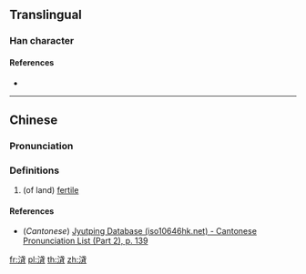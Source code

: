 {{character info/new}}
==Translingual==

===Han character===
{{Han char|rn=85|rad=水|as=07|sn=10|four=|canj=EIPB|ids=⿰氵𢎀}}

====References====
* {{Han ref|kx=0625.060|dkj=17493|hdz=31620.130|uh=6D73|ud=28019}}

----

==Chinese==
{{zh-forms}}

===Pronunciation===
{{zh-pron
|m=yì
|c=jik6
|mc=
|oc=
|ma=
|cat=a
}}

===Definitions===
{{zh-hanzi}}

# (of land) [[fertile]]

====References====
* (''Cantonese'') [http://www.iso10646hk.net/jp/document/download.jsp Jyutping Database (iso10646hk.net) - Cantonese Pronunciation List (Part 2), p. 139]

[[fr:浳]]
[[pl:浳]]
[[th:浳]]
[[zh:浳]]